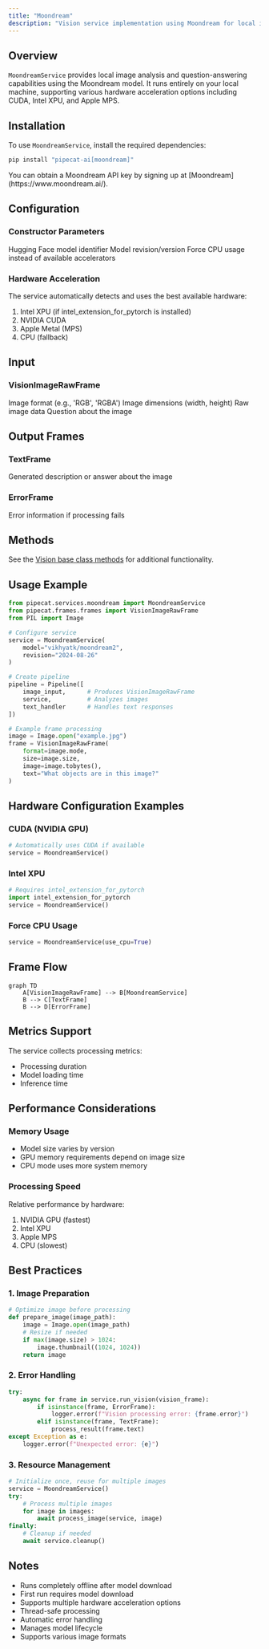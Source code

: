 ```yaml
---
title: "Moondream"
description: "Vision service implementation using Moondream for local image analysis and question answering"
---
```


## Overview

`MoondreamService` provides local image analysis and question-answering capabilities using the Moondream model. It runs entirely on your local machine, supporting various hardware acceleration options including CUDA, Intel XPU, and Apple MPS.

## Installation

To use `MoondreamService`, install the required dependencies:

```bash
pip install "pipecat-ai[moondream]"
```

<Tip>
  You can obtain a Moondream API key by signing up at
  [Moondream](https://www.moondream.ai/).
</Tip>

## Configuration

### Constructor Parameters

<ParamField path="model" type="str" default="vikhyatk/moondream2">
  Hugging Face model identifier
</ParamField>

<ParamField path="revision" type="str" default="2024-08-26">
  Model revision/version
</ParamField>

<ParamField path="use_cpu" type="bool" default="False">
  Force CPU usage instead of available accelerators
</ParamField>

### Hardware Acceleration

The service automatically detects and uses the best available hardware:

1. Intel XPU (if intel_extension_for_pytorch is installed)
2. NVIDIA CUDA
3. Apple Metal (MPS)
4. CPU (fallback)

## Input

### VisionImageRawFrame

<ParamField path="format" type="str">
  Image format (e.g., 'RGB', 'RGBA')
</ParamField>

<ParamField path="size" type="tuple">
  Image dimensions (width, height)
</ParamField>

<ParamField path="image" type="bytes">
  Raw image data
</ParamField>

<ParamField path="text" type="str">
  Question about the image
</ParamField>

## Output Frames

### TextFrame

<ParamField path="text" type="str">
  Generated description or answer about the image
</ParamField>

### ErrorFrame

<ParamField path="error" type="str">
  Error information if processing fails
</ParamField>

## Methods

See the [Vision base class methods](/server/base-classes/media#visionservice) for additional functionality.

## Usage Example

```python
from pipecat.services.moondream import MoondreamService
from pipecat.frames.frames import VisionImageRawFrame
from PIL import Image

# Configure service
service = MoondreamService(
    model="vikhyatk/moondream2",
    revision="2024-08-26"
)

# Create pipeline
pipeline = Pipeline([
    image_input,      # Produces VisionImageRawFrame
    service,          # Analyzes images
    text_handler      # Handles text responses
])

# Example frame processing
image = Image.open("example.jpg")
frame = VisionImageRawFrame(
    format=image.mode,
    size=image.size,
    image=image.tobytes(),
    text="What objects are in this image?"
)
```

## Hardware Configuration Examples

### CUDA (NVIDIA GPU)

```python
# Automatically uses CUDA if available
service = MoondreamService()
```

### Intel XPU

```python
# Requires intel_extension_for_pytorch
import intel_extension_for_pytorch
service = MoondreamService()
```

### Force CPU Usage

```python
service = MoondreamService(use_cpu=True)
```

## Frame Flow

```mermaid
graph TD
    A[VisionImageRawFrame] --> B[MoondreamService]
    B --> C[TextFrame]
    B --> D[ErrorFrame]
```

## Metrics Support

The service collects processing metrics:

- Processing duration
- Model loading time
- Inference time

## Performance Considerations

### Memory Usage

- Model size varies by version
- GPU memory requirements depend on image size
- CPU mode uses more system memory

### Processing Speed

Relative performance by hardware:

1. NVIDIA GPU (fastest)
2. Intel XPU
3. Apple MPS
4. CPU (slowest)

## Best Practices

### 1. Image Preparation

```python
# Optimize image before processing
def prepare_image(image_path):
    image = Image.open(image_path)
    # Resize if needed
    if max(image.size) > 1024:
        image.thumbnail((1024, 1024))
    return image
```

### 2. Error Handling

```python
try:
    async for frame in service.run_vision(vision_frame):
        if isinstance(frame, ErrorFrame):
            logger.error(f"Vision processing error: {frame.error}")
        elif isinstance(frame, TextFrame):
            process_result(frame.text)
except Exception as e:
    logger.error(f"Unexpected error: {e}")
```

### 3. Resource Management

```python
# Initialize once, reuse for multiple images
service = MoondreamService()
try:
    # Process multiple images
    for image in images:
        await process_image(service, image)
finally:
    # Cleanup if needed
    await service.cleanup()
```

## Notes

- Runs completely offline after model download
- First run requires model download
- Supports multiple hardware acceleration options
- Thread-safe processing
- Automatic error handling
- Manages model lifecycle
- Supports various image formats
